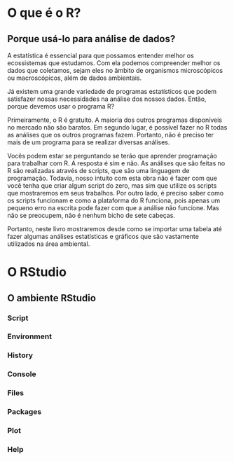 # O que é o R?


## Porque usá-lo para análise de dados?

A estatística é essencial para que possamos entender melhor os ecossistemas que estudamos. Com ela podemos compreender melhor os dados que coletamos, sejam eles no âmbito de organismos microscópicos ou macroscópicos, além de dados ambientais. 


Já existem uma grande variedade de programas estatísticos que podem satisfazer nossas necessidades na análise dos nossos dados. Então, porque devemos usar o programa R?


Primeiramente, o R é gratuito. A maioria dos outros programas disponíveis no mercado não são baratos. Em segundo lugar, é possível fazer no R todas as análises que os outros programas fazem. Portanto, não é preciso ter mais de um programa para se realizar diversas análises. 


Vocês podem estar se perguntando se terão que aprender programação para trabalhar com R. A resposta é sim e não. As análises que são feitas no R são realizadas através de scripts, que são uma linguagem de programação. Todavia, nosso intuito com esta obra não é fazer com que você tenha que criar algum script do zero, mas sim que utilize os scripts que mostraremos em seus trabalhos. Por outro lado, é preciso saber como os scripts funcionam e como a plataforma do R funciona, pois apenas um pequeno erro na escrita pode fazer com que a análise não funcione. Mas não se preocupem, não é nenhum bicho de sete cabeças.


Portanto, neste livro mostraremos desde como se importar uma tabela até fazer algumas análises estatísticas e gráficos que são vastamente utilizados na área ambiental.


# O RStudio


## O ambiente RStudio


### Script


### Environment


### History


### Console


### Files


### Packages


### Plot


### Help

